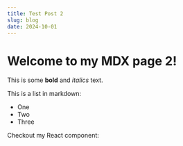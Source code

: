```yaml
---
title: Test Post 2
slug: blog
date: 2024-10-01
---
```


# Welcome to my MDX page 2!

This is some **bold** and _italics_ text.

This is a list in markdown:

- One
- Two
- Three

Checkout my React component:
